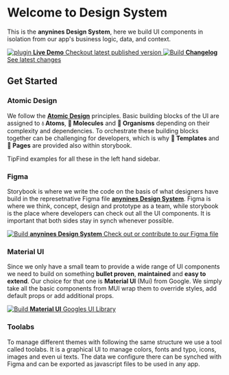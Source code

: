 

<Meta title="👋 Get started/Welcome" />

# Welcome to Design System

This is the **anynines Design System**, here we build UI components in isolation from our app's business logic, data, and context.

<div className="link-list">
  <a
    className="link-item"
    href="https://storybook.js.org/docs/react/addons/addon-types"
    target="_blank"
  >
    <img src={Plugin} alt="plugin" />
    <span>
      <strong>Live Demo</strong>
      Checkout latest published version
    </span>
  </a>
  <a
    className="link-item"
    href="https://storybook.js.org/docs/react/configure/webpack"
    target="_blank"
  >
    <img src={Plugin} alt="Build" />
    <span>
      <strong>Changelog</strong>
      See latest changes
    </span>
  </a>
</div>

## Get Started

### Atomic Design

We follow the [**Atomic Design**](https://bradfrost.com/blog/post/atomic-web-design/) principles. Basic building blocks of the UI are assigned to **💧 Atoms**, **🌱 Molecules** and **🌳 Organisms** depending on their complexity and dependencies. To orchestrate these building blocks together can be challenging for developers, which is why **📑 Templates** and **📘 Pages** are provided also within storybook.

<div className="tip-wrapper">
  <span className="tip">Tip</span>Find examples for all these in the left hand
  sidebar.
</div>

### Figma

Storybook is where we write the code on the basis of what designers have build in the represetnative Figma file [**anynines Design System**](https://www.figma.com/file/FquPS1rVsEsTOPxR8SCw04/anynines-Design-System?node-id=77%3A521). Figma is where we think, concept, design and prototype as a team, while storybook is the place where developers can check out all the UI components. It is important that both sides stay in synch whenever possible.

<div className="link-list">
  <a
    className="link-item"
    href="https://storybook.js.org/docs/react/configure/webpack"
    target="_blank"
  >
    <img src={Figma} alt="Build" />
    <span>
      <strong>anynines Design System</strong>
      Check out or contribute to our Figma file
    </span>
  </a>
</div>

### Material UI

Since we only have a small team to provide a wide range of UI components we need to build on something **bullet proven**, **maintained** and **easy to extend**. Our choice for that one is **Material UI** (Mui) from Google. We simply take all the basic components from MUI wrap them to override styles, add default props or add additional props.

<div className="link-list">
  <a className="link-item" href="https://material-ui.com/" target="_blank">
    <img src={Mui} alt="Build" />
    <span>
      <strong>Material UI</strong>
      Googles UI Library
    </span>
  </a>
</div>

### Toolabs

To manage different themes with following the same structure we use a tool called toolabs. It is a graphical UI to manage colors, fonts and typo, icons, images and even ui texts. The data we configure there can be synched with Figma and can be exported as javascript files to be used in any app.

<style>{`
  h2, h3 {
    font-weight: 900;
  }

  h2.sbdocs.sbdocs-h2 {
    margin-top: 40px;
  }
  h3.sbdocs.sbdocs-h3 {
    margin-top: 20px;
  }

  .subheading {
    --mediumdark: '#999999';
    font-weight: 900;
    font-size: 13px;
    color: #999;
    letter-spacing: 6px;
    line-height: 24px;
    text-transform: uppercase;
    margin-bottom: 12px;
    margin-top: 40px;
  }

  .link-list {
    display: grid;
    grid-template-columns: 1fr;
    grid-template-rows: 1fr;
    row-gap: 10px;
    margin-bottom: 20px;
  }

  @media (min-width: 620px) {
    .link-list {
      row-gap: 20px;
      column-gap: 20px;
      grid-template-columns: 1fr 1fr;
    }
  }

  @media all and (-ms-high-contrast:none) {
  .link-list {
      display: -ms-grid;
      -ms-grid-columns: 1fr 1fr;
      -ms-grid-rows: 1fr 1fr;
    }
  }

  .link-item {
    display: block;
    padding: 20px 30px 20px 15px;
    border: 1px solid #00000010;
    border-radius: 5px;
    transition: background 150ms ease-out, border 150ms ease-out, transform 150ms ease-out;
    color: #333333;
    display: flex;
    align-items: flex-start;
  }

  .link-item:hover {
    border-color: #1EA7FD50;
    transform: translate3d(0, -3px, 0);
    box-shadow: rgba(0, 0, 0, 0.08) 0 3px 10px 0;
  }

  .link-item:active {
    border-color: #1EA7FD;
    transform: translate3d(0, 0, 0);
  }

  .link-item strong {
    font-weight: 700;
    display: block;
    margin-bottom: 2px;
  }
  
  .link-item img {
    height: 40px;
    width: 40px;
    margin-right: 15px;
    flex: none;
  }

  .link-item span {
    font-size: 14px;
    line-height: 20px;
  }

  .tip {
    display: inline-block;
    border-radius: 1em;
    font-size: 11px;
    line-height: 12px;
    font-weight: 700;
    background: #E7FDD8;
    color: #66BF3C;
    padding: 4px 12px;
    margin-right: 10px;
    vertical-align: top;
  }

  .tip-wrapper {
    font-size: 13px;
    line-height: 20px;
    margin-top: 20px;
    margin-bottom: 20px;
  }

  .tip-wrapper code {
    font-size: 12px;
    display: inline-block;
  }

  
`}</style>

